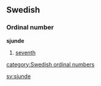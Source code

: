==Swedish==
===Ordinal number===
'''sjunde'''

#[[seventh]]

[[category:Swedish ordinal numbers]]

[[sv:sjunde]]